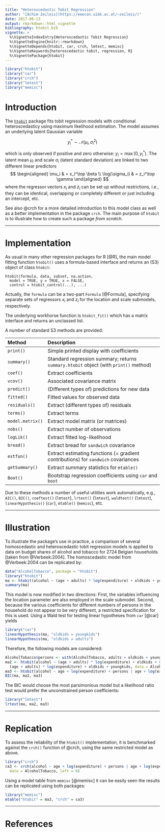 ```yaml
---
title: "Heteroscedastic Tobit Regression"
author: "[Achim Zeileis](https://eeecon.uibk.ac.at/~zeileis/)"
date: 2017-06-13
output: rmarkdown::html_vignette
bibliography: htobit.bib
vignette: >
  %\VignetteIndexEntry{Heteroscedastic Tobit Regression}
  %\VignetteEngine{knitr::rmarkdown}
  %\VignetteDepends{htobit, car, crch, lmtest, memisc}
  %\VignetteKeywords{heteroscedastic tobit, regression, R}
  %\VignettePackage{htobit}
---
```


```r
library("htobit")
library("car")
library("crch")
library("lmtest")
library("memisc")
```

# Introduction

The [`htobit`](https://R-Forge.R-project.org/projects/uibk-rprog-2017/) package
fits tobit regression models with conditional heteroscedasticy using maximum
likelihood estimation. The model assumes an underlying latent Gaussian variable

$$y_i^* \sim \mathcal{N}(\mu_i, \sigma_i^2)$$

which is only observed if positive and zero otherwise: $y_i = \max(0, y_i^*)$.
The latent mean $\mu_i$ and scale $\sigma_i$ (latent standard deviation)
are linked to two different linear predictors
$$
\begin{aligned}
\mu_i & = x_i^\top \beta \\
\log(\sigma_i) & = z_i^\top \gamma
\end{aligned}
$$
where the regressor vectors $x_i$ and $z_i$ can be set up without restrictions,
i.e., they can be identical, overlapping or completely different or just including an intercept, etc.


See also @crch for a more detailed introduction to this model class as well as
a better implementation in the package `crch`. The main purpose of `htobit` is
to illustrate how to create such a package _from scratch_.
  
------

# Implementation

As usual in many other regression packages for R [@R], the main model fitting function `htobit()`
uses a formula-based interface and returns an (S3) object of class `htobit`:

```
htobit(formula, data, subset, na.action,
  model = TRUE, y = TRUE, x = FALSE,
  control = htobit_control(...), ...)
```

Actually, the `formula` can be a two-part `Formula` [@Formula], specifying separate sets of regressors
$x_i$ and $z_i$ for the location and scale submodels, respectively.

The underlying workhorse function is `htobit_fit()` which has a matrix interface and returns an unclassed list.

A number of standard S3 methods are provided:

| Method          | Description                                                                          |
|:----------------|:-------------------------------------------------------------------------------------|
| `print()`       | Simple printed display with coefficients                                             |
| `summary()`     | Standard regression summary; returns `summary.htobit` object (with `print()` method) |
| `coef()`        | Extract coefficients                                                                 |
| `vcov()`        | Associated covariance matrix                                                         |
| `predict()`     | (Different types of) predictions for new data                                        |
| `fitted()`      | Fitted values for observed data                                                      |
| `residuals()`   | Extract (different types of) residuals                                               |
| `terms()`       | Extract terms                                                                        |
| `model.matrix()`| Extract model matrix (or matrices)                                                   |
| `nobs()`        | Extract number of observations                                                       |
| `logLik()`      | Extract fitted log-likelihood                                                        |
| `bread()`       | Extract bread for `sandwich` covariance                                              |
| `estfun()`      | Extract estimating functions (= gradient contributions) for `sandwich` covariances   |
| `getSummary()`  | Extract summary statistics for `mtable()`                                            |
| `Boot()`        | Bootstrap regression coefficients using `car` and `boot`                             |

Due to these methods a number of useful utilities work automatically, e.g., `AIC()`, `BIC()`,
`coeftest()` (`lmtest`), `lrtest()` (`lmtest`), `waldtest()` (`lmtest`),
`linearHypothesis()` (`car`), `mtable()` (`memisc`), etc.

------

# Illustration

To illustrate the package's use in practice, a comparison of several homoscedastic
and heteroscedastic tobit regression models is applied to
data on budget shares of alcohol and tobacco for 2724 Belgian households
[taken from @Verbeek:2004]. The homoscedastic model from @Verbeek:2004 can
be replicated by:

```r
data("AlcoholTobacco", package = "htobit")
library("htobit")
ma <- htobit(alcohol ~ (age + adults) * log(expenditure) + oldkids + youngkids, data = AlcoholTobacco)
summary(ma)
```

This model is now modified in two directions: First, the variables influencing the location
parameter are also employed in the scale submodel. Second, because the various coefficients
for different numbers of persons in the household do not appear to be very different,
a restricted specification for this is used. Using a Wald test for testing linear hypotheses
from `car` [@car] yields

```r
library("car")
linearHypothesis(ma, "oldkids = youngkids")
linearHypothesis(ma, "oldkids = adults")
```

Therefore, the following models are considered:

```r
AlcoholTobacco$persons <- with(AlcoholTobacco, adults + oldkids + youngkids)
ma2 <- htobit(alcohol ~ (age + adults) * log(expenditure) + oldkids + youngkids |
  (age + adults) * log(expenditure) + oldkids + youngkids, data = AlcoholTobacco)
ma3 <- htobit(alcohol ~ age + log(expenditure) + persons | age + log(expenditure) + persons, data = AlcoholTobacco)
BIC(ma, ma2, ma3)
```

The BIC would choose the most parsimonious model but a likelihood ratio test would prefer
the unconstrained person coefficients:

```r
library("lmtest")
lrtest(ma, ma2, ma3)
```

------

# Replication

To assess the reliability of the `htobit()` implementation, it is benchmarked against the `crch()`
function of @crch, using the same restricted model as above.

```r
library("crch")
ca3 <- crch(alcohol ~ age + log(expenditure) + persons | age + log(expenditure) + persons,
  data = AlcoholTobacco, left = 0)
```

Using a model table from `memisc` [@memisc] it can be easily seen the results can be
replicated using both packages:

```r
library("memisc")
mtable("htobit" = ma3, "crch" = ca3)
```

------

# References

